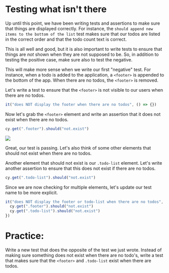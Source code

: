 # Testing what isn't there

Up until this point, we have been writing tests and assertions to make sure that things are displayed correctly. For instance, the `should append new items to the bottom of the list` test makes sure that our todos are listed in the correct order and that the todo count text is correct.

This is all well and good, but it is also important to write tests to ensure that things are _not_ shown when they are not supposed to be. So, in addition to testing the positive case, make sure also to test the negative.

This will make more sense when we write our first "negative" test. For instance, when a todo is added to the application, a `<footer>` is appended to the bottom of the app. When there are no todos, the `<footer>` is removed.

Let's write a test to ensure that the `<footer>` is not visible to our users when there are no todos.

```js
it("does NOT display the footer when there are no todos", () => {})
```

Now let's grab the `<footer>` element and write an assertion that it does not exist when there are no todos.

```js
cy.get(".footer").should("not.exist")
```

![](/images/testing-your-first-application/testing-what-isnt-there/Screen_Shot_2021-06-25_at_2.33.00_PM.png)

Great, our test is passing. Let's also think of some other elements that should not exist when there are no todos.

Another element that should not exist is our `.todo-list` element. Let's write another assertion to ensure that this does not exist if there are no todos.

```js
cy.get(".todo-list").should("not.exist")
```

Since we are now checking for multiple elements, let's update our test name to be more explicit.

```js
it("does NOT display the footer or todo-list when there are no todos", () => {
  cy.get(".footer").should("not.exist")
  cy.get(".todo-list").should("not.exist")
})
```

# Practice:

Write a new test that does the opposite of the test we just wrote. Instead of making sure something does not exist when there are no todo's, write a test that makes sure that the `<footer>` and `.todo-list` exist when there are todos.

